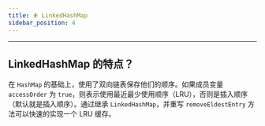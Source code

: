 ```yaml
---
title: ⛹️ LinkedHashMap
sidebar_position: 4
---
```


----

## LinkedHashMap 的特点？

在 `HashMap` 的基础上，使用了双向链表保存他们的顺序。如果成员变量 `accessOrder` 为 `true`，则表示使用最近最少使用顺序（LRU），否则是插入顺序（默认就是插入顺序）。通过继承 `LinkedHashMap`，并重写 `removeEldestEntry` 方法可以快速的实现一个 LRU 缓存。
